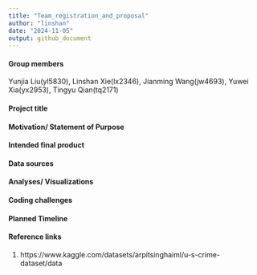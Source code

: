 ```yaml
---
title: "Team_registration_and_proposal"
author: "linshan"
date: "2024-11-05"
output: github_document
---
```


#### Group members
Yunjia Liu(yl5830), Linshan Xie(lx2346), Jianming Wang(jw4693), Yuwei Xia(yx2953), Tingyu Qian(tq2171)
 
#### Project title


#### Motivation/ Statement of Purpose

 
#### Intended final product
 
 
#### Data sources
 
 
#### Analyses/ Visualizations




#### Coding challenges


#### Planned Timeline



#### Reference links
1. https://www.kaggle.com/datasets/arpitsinghaiml/u-s-crime-dataset/data